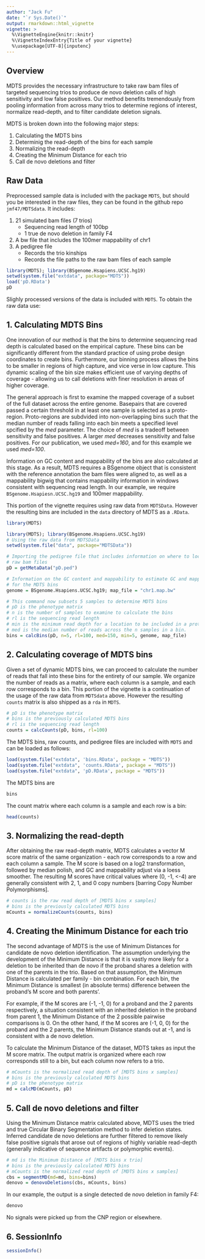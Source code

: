 ```yaml
---
author: "Jack Fu"
date: "`r Sys.Date()`"
output: rmarkdown::html_vignette
vignette: >
  %\VignetteEngine{knitr::knitr}
  %\VignetteIndexEntry{Title of your vignette}
  %\usepackage[UTF-8]{inputenc}
---
```


## Overview

MDTS provides the necessary infrastructure to take raw bam files of targeted 
sequencing trios to produce de novo deletion calls of high sensitivity and low 
false positives. Our method benefits tremendously from pooling information from 
across many trios to determine regions of interest, normalize read-depth, and to
filter candidate deletion signals.

MDTS is broken down into the following major steps:

1. Calculating the MDTS bins
2. Determinig the read-depth of the bins for each sample
3. Normalizing the read-depth
4. Creating the Minimum Distance for each trio
5. Call de novo deletions and filter

## Raw Data

Preprocessed sample data is included with the package `MDTS`, but should you be 
interested in the raw files, they can be found in the github repo 
`jmf47/MDTSdata`. It includes:

1. 21 simulated bam files (7 trios)
      + Sequencing read length of 100bp 
      + 1 true de novo deletion in family F4
2. A bw file that includes the 100mer mappability of chr1
3. A pedigree file 
      + Records the trio kinships 
      + Records the file paths to the raw bam files of each sample
      
```r
library(MDTS); library(BSgenome.Hsapiens.UCSC.hg19)
setwd(system.file("extdata", package="MDTS"))
load('pD.RData')
pD
```


Slighly processed versions of the data is included with `MDTS`. To obtain the 
raw data use:


## 1. Calculating MDTS Bins

One innovation of our method is that the bins to determine sequencing read depth
is calculated based on the empirical capture. These bins can be significantly 
different from the standard practice of using probe design coordinates to create
bins. Furthermore, our binning process allows the bins to be smaller in regions 
of high capture, and vice verse in low capture. This dynamic scaling of the bin 
size makes efficient use of varying depths of coverage - allowing us to call 
deletions with finer resolution in areas of higher coverage.

The general approach is first to examine the mapped coverage of a subset of the 
full dataset across the entire genome. Basepairs that are covered passed a 
certain threshold in at least one sample is selected as a proto-region. 
Proto-regions are subdvided into non-overlapping bins such that the median 
number of reads falling into each bin meets a specified level spcified by the 
*med* parameter. The choice of *med* is a tradeoff between sensitivity and false
positives. A larger *med* decreases sensitivity and false positives. For our 
publication, we used *med=160*, and for this example we used *med=100*.

Information on GC content and mappability of the bins are also calculated at 
this stage. As a result, MDTS requires a BSgenome object that is consistent with
the reference annotation the bam files were aligned to, as well as a mappability
bigwig that contains mappability information in windows consistent with 
sequencing read length. In our example, we require `BSgenome.Hsapiesn.UCSC.hg19`
and 100mer mappability.

This portion of the vignette requires using raw data from `MDTSData`. However 
the resulting bins are included in the `data` directory of MDTS as a `.RData`.

```r
library(MDTS)
```

```r
library(MDTS); library(BSgenome.Hsapiens.UCSC.hg19)
# Using the raw data from MDTSData
setwd(system.file("data", package="MDTSData")) 

# Importing the pedigree file that includes information on where to locate the 
# raw bam files
pD = getMetaData("pD.ped")

# Information on the GC content and mappability to estimate GC and mappability 
# for the MDTS bins
genome = BSgenome.Hsapiens.UCSC.hg19; map_file = "chr1.map.bw"

# This command now subsets 5 samples to determine MDTS bins
# pD is the phenotype matrix
# n is the number of samples to examine to calculate the bins
# rl is the sequencing read length
# min is the minimum read depth for a location to be included in a proto region
# med is the median number of reads across the n samples in a bin.
bins = calcBins(pD, n=5, rl=100, med=150, min=5, genome, map_file)
```

## 2. Calculating coverage of MDTS bins

Given a set of dynamic MDTS bins, we can proceed to calculate the number of 
reads that fall into these bins for the entirety of our sample. We organize the 
number of reads as a matrix, where each column is a sample, and each row 
corresponds to a bin. This portion of the vignette is a continuation of the 
usage of the raw data from `MDTSdata` above. However the resulting `counts` 
matrix is also shipped as a `rda` in `MDTS`.

```r
# pD is the phenotype matrix
# bins is the previously calculated MDTS bins
# rl is the sequencing read length
counts = calcCounts(pD, bins, rl=100)
```

The MDTS bins, raw counts, and pedigree files are included with `MDTS` and can 
be loaded as follows:
```r
load(system.file("extdata", 'bins.RData', package = "MDTS"))
load(system.file("extdata", 'counts.RData', package = "MDTS"))
load(system.file("extdata", 'pD.RData', package = "MDTS"))
```
The MDTS bins are
```r
bins
```
The count matrix where each column is a sample and each row is a bin:
```r
head(counts)
```

## 3. Normalizing the read-depth

After obtaining the raw read-depth matrix, MDTS calculates a vector M score 
matrix of the same organization - each row corresponds to a row and each column 
a sample. The M score is based on a log2 transformation, followed by median 
polish, and GC and mappability adjust via a loess smoother. The resulting M 
scores have critical values where (0, -1, <-4) are generally consistent with 2, 
1, and 0 copy numbers [barring Copy Number Polymorphisms].

```r
# counts is the raw read depth of [MDTS bins x samples]
# bins is the previously calculated MDTS bins
mCounts = normalizeCounts(counts, bins)
```

## 4. Creating the Minimum Distance for each trio

The second advantage of MDTS is the use of Minimum Distances for candidate de 
novo deletion identification. The assumption underlying the development of the 
Minimum Distance is that it is vastly more likely for a deletion to be inherited
than de novo if the proband shares a deletion with one of the parents in the 
trio. Based on that assumption, the Minimum Distance is calculated per family - 
bin combination. For each bin, the Minimum Distance is smallest (in absolute 
terms) difference between the proband's M score and both parents'. 

For example, if the M scores are (-1, -1, 0) for a proband and the 2 parents 
respectively, a situation consistent with an inherited deletion in the proband 
from parent 1, the Minimum Distance of the 2 possible pairwise comparisons is 0.
On the other hand, if the M scores are (-1, 0, 0) for the proband and the 2 
parents, the Minimum Distance stands out at -1, and is consistent with a de novo
deletion. 

To calculate the Minimum Distance of the dataset, MDTS takes as input the M 
score matrix. The output matrix is organized where each row corresponds still to
a bin, but each column now refers to a trio.

```r
# mCounts is the normalized read depth of [MDTS bins x samples]
# bins is the previously calculated MDTS bins
# pD is the phenotype matrix
md = calcMD(mCounts, pD)
```

## 5. Call de novo deletions and filter

Using the Minimum Distance matrix calculated above, MDTS uses the tried and true
Circular Binary Segmentation method to infer deletion states. Inferred candidate
de novo deletions are further filtered to remove likely false positive signals 
that arose out of regions of highly variable read-depth (generally indicative of
sequence artifacts or polymorphic events).

```r
# md is the Minimum Distance of [MDTS bins x trio]
# bins is the previously calculated MDTS bins
# mCounts is the normalized read depth of [MDTS bins x samples]
cbs = segmentMD(md=md, bins=bins)
denovo = denovoDeletions(cbs, mCounts, bins)
```

In our example, the output is a single detected de novo deletion in family F4:

```r
denovo
```

No signals were picked up from the CNP region or elsewhere.

## 6. SessionInfo

```r
sessionInfo()
```